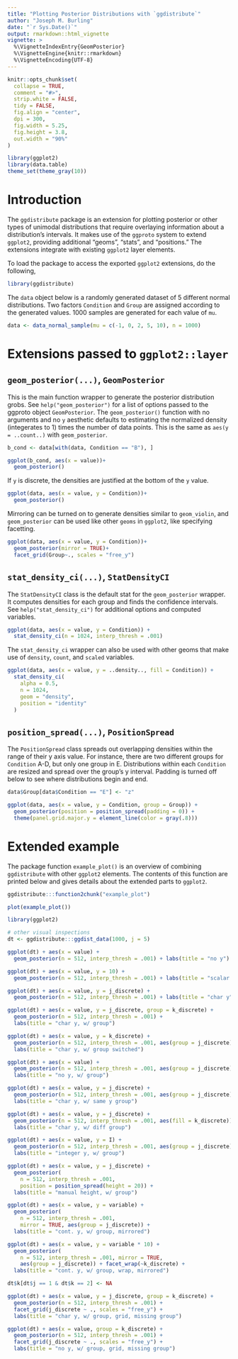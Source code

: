 ```yaml
---
title: "Plotting Posterior Distributions with `ggdistribute`"
author: "Joseph M. Burling"
date: "`r Sys.Date()`"
output: rmarkdown::html_vignette
vignette: >
  %\VignetteIndexEntry{GeomPosterior}
  %\VignetteEngine{knitr::rmarkdown}
  %\VignetteEncoding{UTF-8}
---
```


```r
knitr::opts_chunk$set(
  collapse = TRUE,
  comment = "#>",
  strip.white = FALSE,
  tidy = FALSE,
  fig.align = "center",
  dpi = 300,
  fig.width = 5.25,
  fig.height = 3.8,
  out.width = "90%"
)
```

```r
library(ggplot2)
library(data.table)
theme_set(theme_gray(10))
```

# Introduction

The `ggdistribute` package is an extension for plotting posterior or other types of unimodal distributions that require overlaying information about a distribution's intervals. It makes use of the `ggproto` system to extend `ggplot2`, providing additional "geoms", "stats", and "positions." The extensions integrate with existing `ggplot2` layer elements.

To load the package to access the exported `ggplot2` extensions, do the following,

```r
library(ggdistribute)
```

The `data` object below is a randomly generated dataset of 5 different normal distributions. Two factors `Condition` and `Group` are assigned according to the generated values. 1000 samples are generated for each value of `mu`.

```r
data <- data_normal_sample(mu = c(-1, 0, 2, 5, 10), n = 1000)
```

# Extensions passed to `ggplot2::layer`

## `geom_posterior(...)`, `GeomPosterior`

This is the main function wrapper to generate the posterior distribution grobs. See `help("geom_posterior")` for a list of options passed to the ggproto object `GeomPosterior`. The `geom_posterior()` function with no arguments and no `y` aesthetic defaults to estimating the normalized density (integerates to 1) times the number of data points. This is the same as `aes(y = ..count..)` with `geom_posterior`.

```r
b_cond <- data[with(data, Condition == "B"), ]

ggplot(b_cond, aes(x = value))+
  geom_posterior()
```

If `y` is discrete, the densities are justified at the bottom of the `y` value.

```r
ggplot(data, aes(x = value, y = Condition))+
  geom_posterior()
```

Mirroring can be turned on to generate densities similar to `geom_violin`, and `geom_posterior` can be used like other `geoms` in `ggplot2`, like specifying facetting.

```r
ggplot(data, aes(x = value, y = Condition))+
  geom_posterior(mirror = TRUE)+
  facet_grid(Group~., scales = "free_y")
```

## `stat_density_ci(...)`, `StatDensityCI`

The `StatDensityCI` class is the default stat for the `geom_posterior` wrapper. It computes densities for each group and finds the confidence intervals. See `help("stat_density_ci")` for additional options and computed variables.

```r
ggplot(data, aes(x = value, y = Condition)) +
  stat_density_ci(n = 1024, interp_thresh = .001)
```

The `stat_density_ci` wrapper can also be used with other geoms that make use of `density`, `count`, and `scaled` variables.

```r
ggplot(data, aes(x = value, y = ..density.., fill = Condition)) +
  stat_density_ci(
    alpha = 0.5,
    n = 1024,
    geom = "density",
    position = "identity"
  )
```

## `position_spread(...)`, `PositionSpread`

The `PositionSpread` class spreads out overlapping densities within the range of their y axis value. For instance, there are two different groups for `Condition` A-D, but only one group in E. Distributions within each `Condition` are resized and spread over the group's y interval. Padding is turned off below to see where distributions begin and end.

```r
data$Group[data$Condition == "E"] <- "z"

ggplot(data, aes(x = value, y = Condition, group = Group)) +
  geom_posterior(position = position_spread(padding = 0)) +
  theme(panel.grid.major.y = element_line(color = gray(.8)))
```


# Extended example

The package function `example_plot()` is an overview of combining `ggdistribute` with other `ggplot2` elements. The contents of this function are printed below and gives details about the extended parts to `ggplot2`.

```r
ggdistribute:::function2chunk("example_plot")
```

```r
plot(example_plot())
```

```r
library(ggplot2)

# other visual inspections
dt <- ggdistribute:::ggdist_data(1000, j = 5)

ggplot(dt) + aes(x = value) +
  geom_posterior(n = 512, interp_thresh = .001) + labs(title = "no y")

ggplot(dt) + aes(x = value, y = 10) +
  geom_posterior(n = 512, interp_thresh = .001) + labs(title = "scalar y")

ggplot(dt) + aes(x = value, y = j_discrete) +
  geom_posterior(n = 512, interp_thresh = .001) + labs(title = "char y")

ggplot(dt) + aes(x = value, y = j_discrete, group = k_discrete) +
  geom_posterior(n = 512, interp_thresh = .001) +
  labs(title = "char y, w/ group")

ggplot(dt) + aes(x = value, y = k_discrete) +
  geom_posterior(n = 512, interp_thresh = .001, aes(group = j_discrete)) +
  labs(title = "char y, w/ group switched")

ggplot(dt) + aes(x = value) +
  geom_posterior(n = 512, interp_thresh = .001, aes(group = j_discrete)) +
  labs(title = "no y, w/ group")

ggplot(dt) + aes(x = value, y = j_discrete) +
  geom_posterior(n = 512, interp_thresh = .001, aes(group = j_discrete)) +
  labs(title = "char y, w/ same y group")

ggplot(dt) + aes(x = value, y = j_discrete) +
  geom_posterior(n = 512, interp_thresh = .001, aes(fill = k_discrete)) +
  labs(title = "char y, w/ diff group")

ggplot(dt) + aes(x = value, y = I) +
  geom_posterior(n = 512, interp_thresh = .001, aes(group = j_discrete)) +
  labs(title = "integer y, w/ group")

ggplot(dt) + aes(x = value, y = j_discrete) +
  geom_posterior(
    n = 512, interp_thresh = .001,
    position = position_spread(height = 20)) +
  labs(title = "manual height, w/ group")

ggplot(dt) + aes(x = value, y = variable) +
  geom_posterior(
    n = 512, interp_thresh = .001,
    mirror = TRUE, aes(group = j_discrete)) +
  labs(title = "cont. y, w/ group, mirrored")

ggplot(dt) + aes(x = value, y = variable * 10) +
  geom_posterior(
    n = 512, interp_thresh = .001, mirror = TRUE,
    aes(group = j_discrete)) + facet_wrap(~k_discrete) +
  labs(title = "cont. y, w/ group, wrap, mirrored")

dt$k[dt$j == 1 & dt$k == 2] <- NA

ggplot(dt) + aes(x = value, y = j_discrete, group = k_discrete) +
  geom_posterior(n = 512, interp_thresh = .001) +
  facet_grid(j_discrete ~ ., scales = "free_y") +
  labs(title = "char y, w/ group, grid, missing group")

ggplot(dt) + aes(x = value, group = k_discrete) +
  geom_posterior(n = 512, interp_thresh = .001) +
  facet_grid(j_discrete ~ ., scales = "free_y") +
  labs(title = "no y, w/ group, grid, missing group")
```
